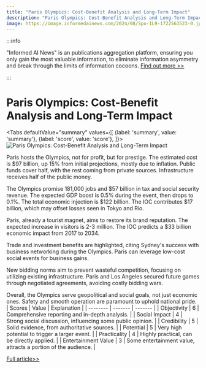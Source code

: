 ```yaml
---
title: "Paris Olympics: Cost-Benefit Analysis and Long-Term Impact"
description: "Paris Olympics: Cost-Benefit Analysis and Long-Term Impact"
image: https://image.informedainews.com/2024/08/Spo-1L9-1722563523-0.jpg
---
```



:::info

"Informed AI News" is an publications aggregation platform, ensuring you only gain the most valuable information, to eliminate information asymmetry and break through the limits of information cocoons.  [Find out more >>](/)

:::

# Paris Olympics: Cost-Benefit Analysis and Long-Term Impact


<Tabs
	defaultValue="summary"
	values={[
	{label: 'summary', value: 'summary'},
	{label: 'score', value: 'score'},
]}>
<TabItem value="summary">
<img
  src="https://image.informedainews.com/2024/08/Spo-1L9-1722563523-0.jpg"
  alt="Paris Olympics: Cost-Benefit Analysis and Long-Term Impact"
/>



Paris hosts the Olympics, not for profit, but for prestige. The estimated cost is $97 billion, up 15% from initial projections, mostly due to inflation. Public funds cover half, with the rest coming from private sources. Infrastructure receives half of the public money.

The Olympics promise 181,000 jobs and $57 billion in tax and social security revenue. The expected GDP boost is 0.5% during the event, then drops to 0.1%. The total economic injection is $122 billion. The IOC contributes $17 billion, which may offset losses seen in Tokyo and Rio.

Paris, already a tourist magnet, aims to restore its brand reputation. The expected increase in visitors is 2-3 million. The IOC predicts a $33 billion economic impact from 2017 to 2034.

Trade and investment benefits are highlighted, citing Sydney's success with business networking during the Olympics. Paris can leverage low-cost social events for business gains.

New bidding norms aim to prevent wasteful competition, focusing on utilizing existing infrastructure. Paris and Los Angeles secured future games through negotiated agreements, avoiding costly bidding wars.

Overall, the Olympics serve geopolitical and social goals, not just economic ones. Safety and smooth operation are paramount to uphold national pride.
</TabItem>
<TabItem value="score">
	| Scores     | Value   | Explanation |
	| -------- | ------- | ------- |
	| Objectivity  | 6    | Comprehensive reporting and in-depth analysis.    |
	| Social Impact | 4     | Strong social discussion, influencing some public opinion.    |
	| Credibility    | 5    | Solid evidence, from authoritative sources.    |
	| Potential    | 5    | Very high potential to trigger a larger event.    |
	| Practicality    | 4    | Highly practical, can be directly applied.    |
	| Entertainment Value    | 3    | Some entertainment value, attracts a portion of the audience.    |
</TabItem>
</Tabs>

[Full article>>](https://www.cnbeta.com.tw/articles/tech/1440645.htm)

